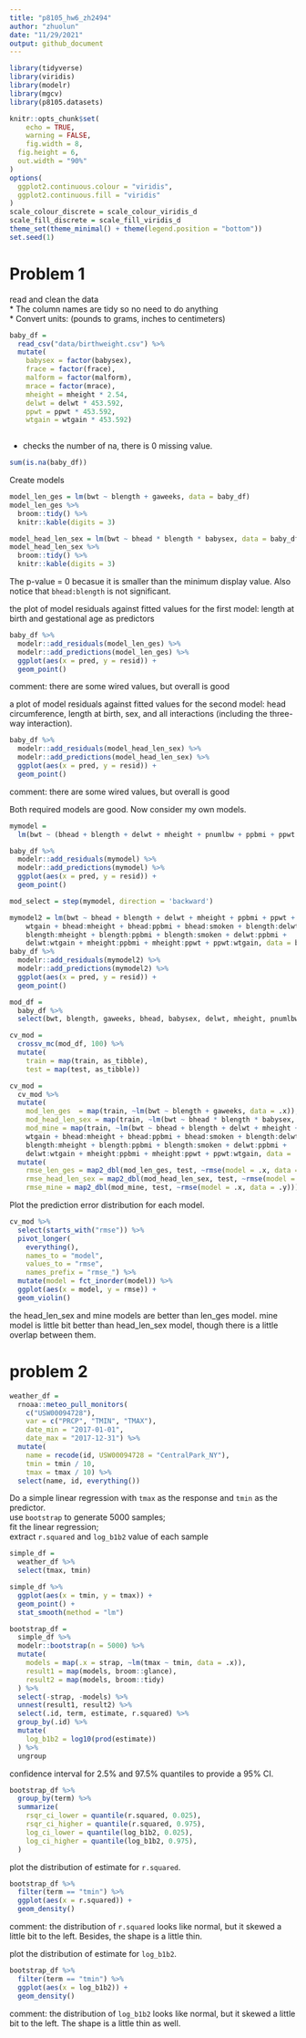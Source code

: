 ```yaml
---
title: "p8105_hw6_zh2494"
author: "zhuolun"
date: "11/29/2021"
output: github_document
---
```


```r
library(tidyverse)
library(viridis)
library(modelr)
library(mgcv)
library(p8105.datasets)

knitr::opts_chunk$set(
	echo = TRUE,
	warning = FALSE,
	fig.width = 8, 
  fig.height = 6,
  out.width = "90%"
)
options(
  ggplot2.continuous.colour = "viridis",
  ggplot2.continuous.fill = "viridis"
)
scale_colour_discrete = scale_colour_viridis_d
scale_fill_discrete = scale_fill_viridis_d
theme_set(theme_minimal() + theme(legend.position = "bottom"))
set.seed(1)
```

# Problem 1

read and clean the data  
* The column names are tidy so no need to do anything  
* Convert units: (pounds to grams, inches to centimeters)  
```r
baby_df = 
  read_csv("data/birthweight.csv") %>% 
  mutate(
    babysex = factor(babysex),
    frace = factor(frace),
    malform = factor(malform),
    mrace = factor(mrace),
    mheight = mheight * 2.54,
    delwt = delwt * 453.592,
    ppwt = ppwt * 453.592,
    wtgain = wtgain * 453.592)
    
```

* checks the number of na, there is 0 missing value.  
```r
sum(is.na(baby_df))
```

Create models 
```r
model_len_ges = lm(bwt ~ blength + gaweeks, data = baby_df)
model_len_ges %>% 
  broom::tidy() %>% 
  knitr::kable(digits = 3)

model_head_len_sex = lm(bwt ~ bhead * blength * babysex, data = baby_df)
model_head_len_sex %>% 
  broom::tidy() %>% 
  knitr::kable(digits = 3)
```

The p-value = 0 becasue it is smaller than the minimum display value. Also notice that `bhead:blength` is not significant.  

the plot of model residuals against fitted values for the first model: length at birth and gestational age as predictors   

```r
baby_df %>% 
  modelr::add_residuals(model_len_ges) %>% 
  modelr::add_predictions(model_len_ges) %>% 
  ggplot(aes(x = pred, y = resid)) + 
  geom_point()
```
comment: there are some wired values, but overall is good  

a plot of model residuals against fitted values for the second model: head circumference, length at birth, sex, and all interactions (including the three-way interaction).  

```r
baby_df %>% 
  modelr::add_residuals(model_head_len_sex) %>% 
  modelr::add_predictions(model_head_len_sex) %>% 
  ggplot(aes(x = pred, y = resid)) + 
  geom_point()

```
comment: there are some wired values, but overall is good 

Both required models are good. Now consider my own models.  

```r
mymodel =
  lm(bwt ~ (bhead + blength + delwt + mheight + pnumlbw + ppbmi + ppwt + smoken + wtgain)^2, data = baby_df)

baby_df %>% 
  modelr::add_residuals(mymodel) %>% 
  modelr::add_predictions(mymodel) %>% 
  ggplot(aes(x = pred, y = resid)) +
  geom_point()
```

```r
mod_select = step(mymodel, direction = 'backward')
```

```r
mymodel2 = lm(bwt ~ bhead + blength + delwt + mheight + ppbmi + ppwt + smoken + 
    wtgain + bhead:mheight + bhead:ppbmi + bhead:smoken + blength:delwt + 
    blength:mheight + blength:ppbmi + blength:smoken + delwt:ppbmi + 
    delwt:wtgain + mheight:ppbmi + mheight:ppwt + ppwt:wtgain, data = baby_df)
baby_df %>% 
  modelr::add_residuals(mymodel2) %>% 
  modelr::add_predictions(mymodel2) %>% 
  ggplot(aes(x = pred, y = resid)) +
  geom_point()
```

```r
mod_df = 
  baby_df %>% 
  select(bwt, blength, gaweeks, bhead, babysex, delwt, mheight, pnumlbw, ppbmi, ppwt, smoken, wtgain)

cv_mod = 
  crossv_mc(mod_df, 100) %>% 
  mutate(
    train = map(train, as_tibble),
    test = map(test, as_tibble))

cv_mod = 
  cv_mod %>% 
  mutate(
    mod_len_ges  = map(train, ~lm(bwt ~ blength + gaweeks, data = .x)),
    mod_head_len_sex = map(train, ~lm(bwt ~ bhead * blength * babysex, data = .x)),
    mod_mine = map(train, ~lm(bwt ~ bhead + blength + delwt + mheight + ppbmi + ppwt + smoken + 
    wtgain + bhead:mheight + bhead:ppbmi + bhead:smoken + blength:delwt + 
    blength:mheight + blength:ppbmi + blength:smoken + delwt:ppbmi + 
    delwt:wtgain + mheight:ppbmi + mheight:ppwt + ppwt:wtgain, data = .x))) %>% 
  mutate(
    rmse_len_ges = map2_dbl(mod_len_ges, test, ~rmse(model = .x, data = .y)),
    rmse_head_len_sex = map2_dbl(mod_head_len_sex, test, ~rmse(model = .x, data = .y)),
    rmse_mine = map2_dbl(mod_mine, test, ~rmse(model = .x, data = .y)))
```

Plot the prediction error distribution for each model.

```r
cv_mod %>% 
  select(starts_with("rmse")) %>% 
  pivot_longer(
    everything(),
    names_to = "model", 
    values_to = "rmse",
    names_prefix = "rmse_") %>% 
  mutate(model = fct_inorder(model)) %>% 
  ggplot(aes(x = model, y = rmse)) + 
  geom_violin()
```

the head_len_sex and mine models are better than len_ges model. mine model is little bit better than head_len_sex model, though there is a little overlap between them. 


# problem 2
```r
weather_df = 
  rnoaa::meteo_pull_monitors(
    c("USW00094728"),
    var = c("PRCP", "TMIN", "TMAX"), 
    date_min = "2017-01-01",
    date_max = "2017-12-31") %>%
  mutate(
    name = recode(id, USW00094728 = "CentralPark_NY"),
    tmin = tmin / 10,
    tmax = tmax / 10) %>%
  select(name, id, everything())
```

Do a simple linear regression with `tmax` as the response and `tmin` as the predictor.  
use `bootstrap` to generate 5000 samples;  
fit the linear regression;  
extract `r.squared` and `log_b1b2` value of each sample


```r
simple_df = 
  weather_df %>%
  select(tmax, tmin)
```

```r
simple_df %>% 
  ggplot(aes(x = tmin, y = tmax)) +
  geom_point() +
  stat_smooth(method = "lm")
```

```r
bootstrap_df =
  simple_df %>% 
  modelr::bootstrap(n = 5000) %>% 
  mutate(
    models = map(.x = strap, ~lm(tmax ~ tmin, data = .x)),
    result1 = map(models, broom::glance),
    result2 = map(models, broom::tidy)
  ) %>% 
  select(-strap, -models) %>% 
  unnest(result1, result2) %>% 
  select(.id, term, estimate, r.squared) %>% 
  group_by(.id) %>% 
  mutate(
    log_b1b2 = log10(prod(estimate))
  ) %>% 
  ungroup
```

confidence interval for 2.5% and 97.5% quantiles to provide a 95% CI.  
```r
bootstrap_df %>% 
  group_by(term) %>% 
  summarize(
    rsqr_ci_lower = quantile(r.squared, 0.025),
    rsqr_ci_higher = quantile(r.squared, 0.975),
    log_ci_lower = quantile(log_b1b2, 0.025),
    log_ci_higher = quantile(log_b1b2, 0.975),
  )
```

plot the distribution of estimate for `r.squared`.      
```r
bootstrap_df %>% 
  filter(term == "tmin") %>% 
  ggplot(aes(x = r.squared)) + 
  geom_density()
```
comment: the distribution of `r.squared` looks like normal, but it skewed a little bit to the left. Besides, the shape is a little thin.  

plot the distribution of estimate for `log_b1b2`. 
```r
bootstrap_df %>% 
  filter(term == "tmin") %>% 
  ggplot(aes(x = log_b1b2)) + 
  geom_density()
```
comment: the distribution of `log_b1b2` looks like normal, but it skewed a little bit to the left. The shape is a little thin as well.  
